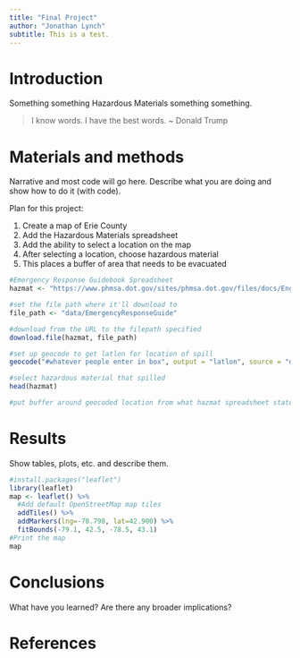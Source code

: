 ```yaml
---
title: "Final Project"
author: "Jonathan Lynch"
subtitle: This is a test.
---
```


# Introduction
Something something Hazardous Materials something something.  

> I know words.  I have the best words.  ~ Donald Trump

# Materials and methods

Narrative and most code will go here.  Describe what you are doing and show how to do it (with code).

Plan for this project:

1. Create a map of Erie County
2. Add the Hazardous Materials spreadsheet
3. Add the ability to select a location on the map
4. After selecting a location, choose hazardous material
5. This places a buffer of area that needs to be evacuated

```r
#Emergency Response Guidebook Spreadsheet
hazmat <- "https://www.phmsa.dot.gov/sites/phmsa.dot.gov/files/docs/English_TIHWR_Table_ERG2016.xlsx"

#set the file path where it'll download to
file_path <- "data/EmergencyResponseGuide"

#download from the URL to the filepath specified
download.file(hazmat, file_path)

#set up geocode to get latlon for location of spill
geocode("#whatever people enter in box", output = "latlon", source = "dsk")

#select hazardous material that spilled
head(hazmat)

#put buffer around geocoded location from what hazmat spreadsheet states
```


# Results

Show tables, plots, etc. and describe them.
```r
#install.packages("leaflet")
library(leaflet)
map <- leaflet() %>%
  #Add default OpenStreetMap map tiles
  addTiles() %>%
  addMarkers(lng=-78.798, lat=42.900) %>%
  fitBounds(-79.1, 42.5, -78.5, 43.1)
#Print the map
map
```


# Conclusions

What have you learned?  Are there any broader implications?

# References

